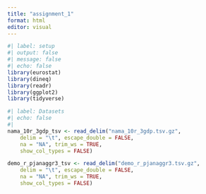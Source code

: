 ```yaml
---
title: "assignment_1"
format: html
editor: visual
---
```


```r
#| label: setup
#| output: false
#| message: false
#| echo: false
library(eurostat)
library(dineq)
library(readr)
library(ggplot2)
library(tidyverse)

```

```r
#| label: Datasets
#| echo: false
#| 
nama_10r_3gdp_tsv <- read_delim("nama_10r_3gdp.tsv.gz", 
    delim = "\t", escape_double = FALSE, 
    na = "NA", trim_ws = TRUE, 
    show_col_types = FALSE)

demo_r_pjanaggr3_tsv <- read_delim("demo_r_pjanaggr3.tsv.gz", 
    delim = "\t", escape_double = FALSE, 
    na = "NA", trim_ws = TRUE, 
    show_col_types = FALSE)


```

```r

```
